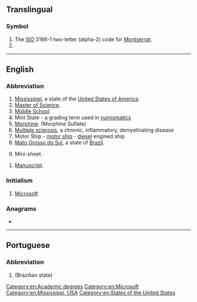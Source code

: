 {{also|Appendix:Variations of "ms"}}
==Translingual==

===Symbol===
{{head|mul|symbol}}

# The [[ISO]] 3166-1 two-letter (alpha-2) code for [[Montserrat]].
# {{SI-unit-abbnp|mega|siemens|electrical conductance}}

----

==English==

===Abbreviation===
{{rfc-header|Abbreviation}}
{{head|en|abbreviation}}

# [[Mississippi]], a state of the [[United States of America]].
# [[Master of Science]].
# [[middle school|Middle School]].
# Mint State - a grading term used in [[numismatics]]
# [[morphine|Morphine]]. (Morphine Sulfate)
# [[multiple sclerosis|Multiple sclerosis]], a chronic, inflammatory, demyelinating disease
# Motor Ship - [[motor ship]] - [[diesel]] engined ship
# [[Mato Grosso do Sul]], a state of [[Brazil]].
# {{lb|en|philately}} Mini-sheet.
{{head|en|abbreviation|g=s|p|MSS}}
# [[manuscript|Manuscript]].

===Initialism===
{{rfc-header|Initialism}}
{{head|en|initialism}}

# [[Microsoft]]

===Anagrams===
* {{anagrams|en|S & M|S&M|SM|Sm|sm}}

[[Category:en:Academic degrees]]
[[Category:en:Microsoft]]
[[Category:en:Mississippi, USA]]
[[Category:en:States of the United States]]

----

==Portuguese==

===Abbreviation===
{{rfc-header|Abbreviation}}
{{head|pt|abbreviation}}

# {{abbreviation of|Mato Grosso do Sul|lang=pt}} (Brazilian state)